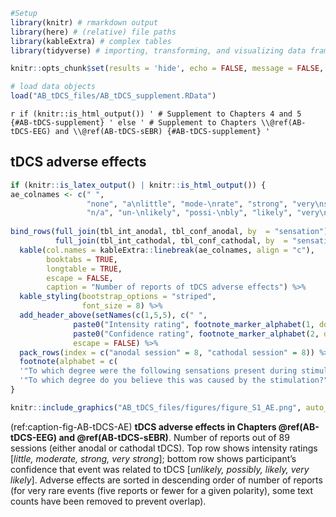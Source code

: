 ```r
#Setup
library(knitr) # rmarkdown output
library(here) # (relative) file paths
library(kableExtra) # complex tables
library(tidyverse) # importing, transforming, and visualizing data frames

knitr::opts_chunk$set(results = 'hide', echo = FALSE, message = FALSE, warning = FALSE)

# load data objects
load("AB_tDCS_files/AB_tDCS_supplement.RData")
```

`r if (knitr::is_html_output()) '
# Supplement to Chapters 4 and 5 {#AB-tDCS-supplement}
' else '
# Supplement to Chapters \\@ref(AB-tDCS-EEG) and \\@ref(AB-tDCS-sEBR) {#AB-tDCS-supplement}
'`

## tDCS adverse effects

\begingroup
\renewcommand{\arraystretch}{1.25}
\setlength{\LTleft}{-20cm plus -1fill}
\setlength{\LTright}{\LTleft}

```r
if (knitr::is_latex_output() | knitr::is_html_output()) {
ae_colnames <- c(" ",
                 "none", "a\nlittle", "mode-\nrate", "strong", "very\nstrong",
                 "n/a", "un-\nlikely", "possi-\nbly", "likely", "very\nlikely")
                 
bind_rows(full_join(tbl_int_anodal, tbl_conf_anodal, by  = "sensation"),
          full_join(tbl_int_cathodal, tbl_conf_cathodal, by  = "sensation")) %>%
  kable(col.names = kableExtra::linebreak(ae_colnames, align = "c"), 
        booktabs = TRUE,
        longtable = TRUE,
        escape = FALSE,
        caption = "Number of reports of tDCS adverse effects") %>%
  kable_styling(bootstrap_options = "striped",
                font_size = 8) %>%
  add_header_above(setNames(c(1,5,5), c(" ",
              paste0("Intensity rating", footnote_marker_alphabet(1, double_escape = TRUE)),
              paste0("Confidence rating", footnote_marker_alphabet(2, double_escape = TRUE)))),
              escape = FALSE) %>%
  pack_rows(index = c("anodal session" = 8, "cathodal session" = 8)) %>%
  footnote(alphabet = c(
  '"To which degree were the following sensations present during stimulation?"', 
  '"To which degree do you believe this was caused by the stimulation?"'))
}
```

\endgroup

\newpage
\pagestyle{empty}
\changetext{}{}{-25mm}{}{}
\blandscape

```r
knitr::include_graphics("AB_tDCS_files/figures/figure_S1_AE.png", auto_pdf = TRUE)
```

(ref:caption-fig-AB-tDCS-AE) __tDCS adverse effects in Chapters \@ref(AB-tDCS-EEG) and \@ref(AB-tDCS-sEBR)__. Number of reports out of 89 sessions (either anodal or cathodal tDCS). Top row shows intensity ratings [_little, moderate, strong, very strong_]; bottom row shows participant's confidence that event was related to tDCS [_unlikely, possibly, likely, very likely_]. Adverse effects are sorted in descending order of number of reports (for very rare events (five reports or fewer for a given polarity), some text counts have been removed to prevent overlap).

\newpage
\elandscape
\changetext{}{}{+25mm}{}{}
\pagestyle{\defstyle}